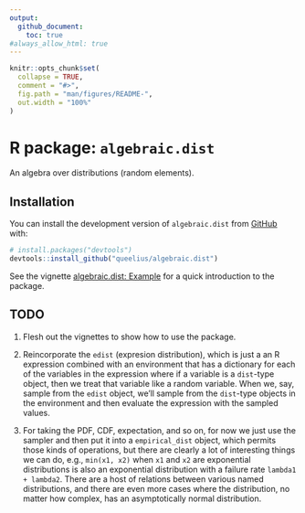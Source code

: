 ```yaml
---
output:
  github_document:
    toc: true
#always_allow_html: true
---
```


<!-- README.md is generated from README.Rmd. Please edit that file -->

```r
knitr::opts_chunk$set(
  collapse = TRUE,
  comment = "#>",
  fig.path = "man/figures/README-",
  out.width = "100%"
)
```

# R package: `algebraic.dist`

<!-- badges: start -->
<!-- badges: end -->

An algebra over distributions (random elements).

## Installation

You can install the development version of `algebraic.dist` from [GitHub](https://github.com/) with:

```r
# install.packages("devtools")
devtools::install_github("queelius/algebraic.dist")
```


See the vignette [algebraic.dist: Example](http://queelius.github.io/algebraic.dist/articles/example.html)
for a quick introduction to the package.
   
## TODO

1. Flesh out the vignettes to show how to use the package.

2. Reincorporate the `edist` (expresion distribution), which is just a
an R expression combined with an environment that has a dictionary for
each of the variables in the expression where if a variable is a `dist`-type
object, then we treat that variable like a random variable. When we, say,
sample from the `edist` object, we'll sample from the `dist`-type objects
in the environment and then evaluate the expression with the sampled values.

3. For taking the PDF, CDF, expectation, and so on, for now we just use the
sampler and then put it into a `empirical_dist` object, which permits those
kinds of operations, but there are clearly a lot of interesting things we can
do, e.g., `min(x1, x2)` when `x1` and `x2` are exponential distributions
is also an exponential distribution with a failure rate `lambda1 + lambda2`.
There are a host of relations between various named distributions, and there
are even more cases where the distribution, no matter how complex, has an
asymptotically normal distribution.